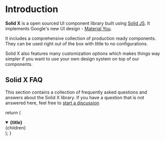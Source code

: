 # Introduction

**Solid X** is a open sourced UI component library built using [Solid JS](https://solidjs.com). It implements
Google's new UI design - [Material You](https://m3.material.io).

It includes a comprehensive collection of production ready components. They can be used right out of the
box with little to no configurations.

Solid X also features many customization options which makes things way simpler if you want to use your
own design system on top of our components.

## Solid X FAQ

This section contains a collection of frequently asked questions and answers about the Solid X library. If you
have a question that is not answered here, feel free to [start a discussion](https://github.com/solid-ui/solid-x/discussions)

  return (
    <details
      open
      className="last-of-type:mb-0 rounded-lg bg-neutral-50 dark:bg-neutral-800 p-2 mt-4">
      <summary>
        <strong className="text-lg">{title}</strong>
      </summary>
      <div className="nx-p-2">{children}</div>
    </details>
  );
}
